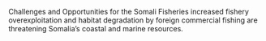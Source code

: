 Challenges and Opportunities for the Somali Fisheries
increased fishery overexploitation and habitat degradation by foreign commercial fishing are threatening Somalia's coastal and marine resources.
